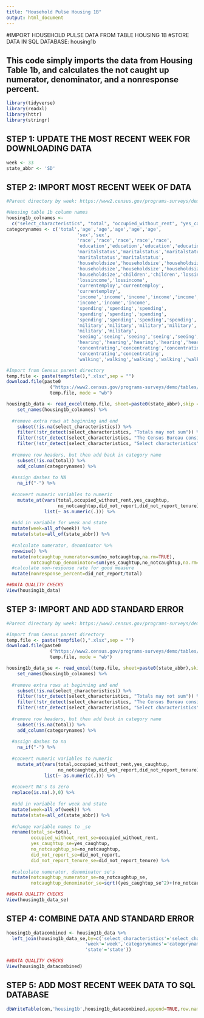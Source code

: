 ```yaml
---
title: "Household Pulse Housing 1B"
output: html_document
---
```


#IMPORT HOUSEHOLD PULSE DATA FROM TABLE HOUSING 1B
#STORE DATA IN SQL DATABASE: housing1b

## This code simply imports the data from Housing Table 1b, and calculates the not caught up numerator, denominator, and a nonresponse percent.


```r
library(tidyverse)
library(readxl)
library(httr)
library(stringr)
```

## STEP 1: UPDATE THE MOST RECENT WEEK FOR DOWNLOADING DATA
```r
week <- 33
state_abbr <- 'SD'
```

## STEP 2: IMPORT MOST RECENT WEEK OF DATA
```r
#Parent directory by week: https://www2.census.gov/programs-surveys/demo/tables/hhp/2021/

#Housing table 1b column names
housing1b_colnames <-
  c("select_characteristics", "total", "occupied_without_rent", "yes_caughtup", "no_notcaughtup", "did_not_report", "did_not_report_tenure")
categorynames <- c('total','age','age','age','age','age',
                          'sex','sex',
                          'race','race','race','race','race',
                          'education','education','education','education',
                          'maritalstatus','maritalstatus','maritalstatus',
                          'maritalstatus','maritalstatus',
                          'householdsize','householdsize','householdsize',
                          'householdsize','householdsize','householdsize',
                          'householdsize','children','children','lossincome',
                          'lossincome','lossincome',
                          'currentemploy','currentemploy',
                          'currentemploy',
                          'income','income','income','income','income','income',
                          'income','income','income',
                          'spending','spending','spending',
                          'spending','spending','spending',
                          'spending','spending','spending','spending',
                          'military','military','military','military',
                          'military','military',
                          'seeing','seeing','seeing','seeing','seeing',
                          'hearing','hearing','hearing','hearing','hearing',
                          'concentrating','concentrating','concentrating',
                          'concentrating','concentrating',
                          'walking','walking','walking','walking','walking')

#Import from Census parent directory
temp.file <- paste(tempfile(),".xlsx",sep = "")
download.file(paste0
                ("https://www2.census.gov/programs-surveys/demo/tables/hhp/2021/wk",week,"/housing1b_week",week,".xlsx"), 
                temp.file, mode = "wb")

housing1b_data <- read_excel(temp.file, sheet=paste0(state_abbr),skip = 5) %>%
    set_names(housing1b_colnames) %>%
  
  #remove extra rows at beginning and end
    subset(!is.na(select_characteristics)) %>%
    filter(!str_detect(select_characteristics, "Totals may not sum")) %>%
    filter(!str_detect(select_characteristics, "The Census Bureau considers")) %>%
    filter(!str_detect(select_characteristics, "Select characteristics")) %>%
  
  #remove row headers, but then add back in category name
    subset(!is.na(total)) %>%
    add_column(categorynames) %>%
  
  #assign dashes to NA
    na_if("-") %>%
  
  #convert numeric variables to numeric
    mutate_at(vars(total,occupied_without_rent,yes_caughtup,
                   no_notcaughtup,did_not_report,did_not_report_tenure),
              list(~ as.numeric(.))) %>%
  
  #add in variable for week and state
  mutate(week=all_of(week)) %>%
  mutate(state=all_of(state_abbr)) %>%
  
  #calculate numerator, denominator %>%
  rowwise() %>%
  mutate(notcaughtup_numerator=sum(no_notcaughtup,na.rm=TRUE),
         notcaughtup_denominator=sum(yes_caughtup,no_notcaughtup,na.rm=TRUE)) %>%
  #calculate non-response rate for good measure
  mutate(nonresponse_percent=did_not_report/total)

##DATA QUALITY CHECKS
View(housing1b_data)

```

## STEP 3: IMPORT AND ADD STANDARD ERROR
```r
#Parent directory by week: https://www2.census.gov/programs-surveys/demo/tables/hhp/2021/

#Import from Census parent directory
temp.file <- paste(tempfile(),".xlsx",sep = "")
download.file(paste0
                ("https://www2.census.gov/programs-surveys/demo/tables/hhp/2021/wk",week,"/housing1b_se_week",week,".xlsx"), 
                temp.file, mode = "wb")

housing1b_data_se <- read_excel(temp.file, sheet=paste0(state_abbr),skip = 5) %>%
    set_names(housing1b_colnames) %>%
  
  #remove extra rows at beginning and end
    subset(!is.na(select_characteristics)) %>%
    filter(!str_detect(select_characteristics, "Totals may not sum")) %>%
    filter(!str_detect(select_characteristics, "The Census Bureau considers")) %>%
    filter(!str_detect(select_characteristics, "Select characteristics")) %>%
  
  #remove row headers, but then add back in category name
    subset(!is.na(total)) %>%
    add_column(categorynames) %>%
  
  #assign dashes to na
    na_if("-") %>%
  
  #convert numeric variables to numeric
    mutate_at(vars(total,occupied_without_rent,yes_caughtup,
                   no_notcaughtup,did_not_report,did_not_report_tenure),
              list(~ as.numeric(.))) %>%
  
  #convert NA's to zero
  replace(is.na(.),0) %>%
  
  #add in variable for week and state
  mutate(week=all_of(week)) %>%
  mutate(state=all_of(state_abbr)) %>%
  
  #change variable names to _se
  rename(total_se=total,
         occupied_without_rent_se=occupied_without_rent,
         yes_caughtup_se=yes_caughtup,
         no_notcaughtup_se=no_notcaughtup,
         did_not_report_se=did_not_report,
         did_not_report_tenure_se=did_not_report_tenure) %>%
  
  #calculate numerator, denominator se's
  mutate(notcaughtup_numerator_se=no_notcaughtup_se,
         notcaughtup_denominator_se=sqrt((yes_caughtup_se^2)+(no_notcaughtup_se^2))) 

##DATA QUALITY CHECKS
View(housing1b_data_se)

```

## STEP 4: COMBINE DATA AND STANDARD ERROR
```r
housing1b_datacombined <- housing1b_data %>%
  left_join(housing1b_data_se,by=c('select_characteristics'='select_characteristics',
                             'week'='week','categorynames'='categorynames',
                             'state'='state'))

##DATA QUALITY CHECKS
View(housing1b_datacombined)
```

## STEP 5: ADD MOST RECENT WEEK DATA TO SQL DATABASE
```r
dbWriteTable(con,'housing1b',housing1b_datacombined,append=TRUE,row.names=FALSE)
```

